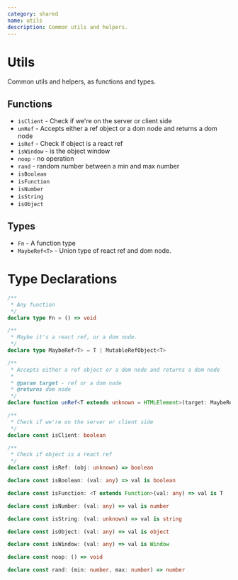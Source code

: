 ```yaml
---
category: shared
name: utils
description: Common utils and helpers.
---
```


# Utils

Common utils and helpers, as functions and types.

## Functions

- `isClient` - Check if we're on the server or client side
- `unRef` - Accepts either a ref object or a dom node and returns a dom node
- `isRef` - Check if object is a react ref
- `isWindow` -  is the object window
- `noop` - no operation
- `rand` - random number between a min and max number
- `isBoolean`
- `isFunction`
- `isNumber`
- `isString`
- `isObject`

## Types

- `Fn` - A function type
- `MaybeRef<T>` - Union type of react ref and dom node.


# Type Declarations

```typescript
/**
 * Any function
 */
declare type Fn = () => void

/**
 * Maybe it's a react ref, or a dom node.
 */
declare type MaybeRef<T> = T | MutableRefObject<T>

/**
 * Accepts either a ref object or a dom node and returns a dom node
 *
 * @param target - ref or a dom node
 * @returns dom node
 */
declare function unRef<T extends unknown = HTMLElement>(target: MaybeRef<T>): T

/**
 * Check if we're on the server or client side
 */
declare const isClient: boolean

/**
 * Check if object is a react ref
 */
declare const isRef: (obj: unknown) => boolean

declare const isBoolean: (val: any) => val is boolean

declare const isFunction: <T extends Function>(val: any) => val is T

declare const isNumber: (val: any) => val is number

declare const isString: (val: unknown) => val is string

declare const isObject: (val: any) => val is object

declare const isWindow: (val: any) => val is Window

declare const noop: () => void

declare const rand: (min: number, max: number) => number
```